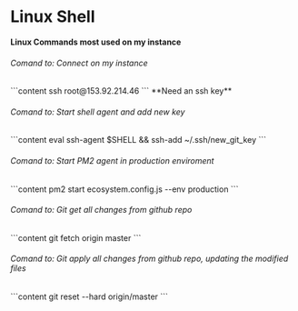 
# Linux Shell

**Linux Commands most used on my instance** 

<h6>Comand to: Connect on my instance</h6>
```content
ssh root@153.92.214.46
```
**Need an ssh key**

<h6>Comand to: Start shell agent and add new key</h6>
```content
eval ssh-agent $SHELL && ssh-add ~/.ssh/new_git_key
```

<h6>Comand to: Start PM2 agent in production enviroment</h6>
```content
pm2 start ecosystem.config.js --env production
```

<h6>Comand to: Git get all changes from github repo</h6>
```content
git fetch origin master
```

<h6>Comand to: Git apply all changes from github repo, updating the modified files</h6>
```content
 git reset --hard origin/master
```
